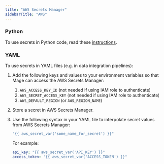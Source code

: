 ```yaml
---
title: "AWS Secrets Manager"
sidebarTitle: "AWS"
---
```


### Python

To use secrets in Python code, read these [instructions](/design/data-loading#aws-secret-loader).

### YAML

To use secrets in YAML files (e.g. in data integration pipelines):

1. Add the following keys and values to your environment variables so that
Mage can access the AWS Secrets Manager:
    1. `AWS_ACCESS_KEY_ID` (not needed if using IAM role to authenticate)
    1. `AWS_SECRET_ACCESS_KEY` (not needed if using IAM role to authenticate)
    1. `AWS_DEFAULT_REGION` (or `AWS_REGION_NAME`)
1. Store a secret in AWS Secrets Manager.
1. Use the following syntax in your YAML file to interpolate secret values from AWS Secrets Manager:
    ```yaml
    "{{ aws_secret_var('some_name_for_secret') }}"
    ```

    For example:
    ```yaml
    api_key: "{{ aws_secret_var('API_KEY') }}"
    access_token: "{{ aws_secret_var('ACCESS_TOKEN') }}"
    ```
